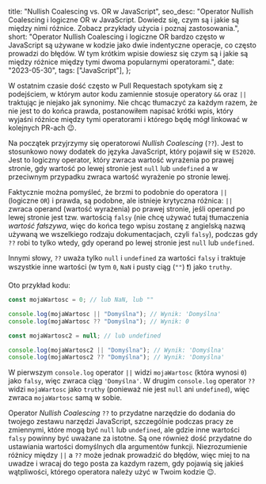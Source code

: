   title: "Nullish Coalescing vs. OR w JavaScript",
  seo_desc:
    "Operator Nullish Coalescing i logiczne OR w JavaScript. Dowiedz się, czym są i jakie są między nimi różnice. Zobacz przykłady użycia i poznaj zastosowania.",
  short:
    "Operator Nullish Coalescing i logiczne OR bardzo często w JavaScript są używane w kodzie jako dwie indentyczne operacje, co często prowadzi do błędów. W tym krótkim wpisie dowiesz się czym są i jakie są między różnice między tymi dwoma popularnymi operatorami.",
  date: "2023-05-30",
  tags: ["JavaScript"],
};

W ostatnim czasie dość często w Pull Requestach spotykam się z podejściem, w którym autor kodu zamiennie stosuje operatory `&&` oraz `||` traktując je niejako jak synonimy. Nie chcąc tłumaczyć za każdym razem, że nie jest to do końca prawda, postanowiłem napisać krótki wpis, który wyjaśni różnice między tymi operatorami i którego będę mógł linkować w kolejnych PR-ach 😉.

Na początek przyjrzymy się operatorowi _Nullish Coalescing_ (`??`). Jest to stosunkowo nowy dodatek do języka JavaScript, który pojawił się w `ES2020`. Jest to logiczny operator, który zwraca wartość wyrażenia po prawej stronie, gdy wartość po lewej stronie jest `null` lub `undefined` a w przeciwnym przypadku zwraca wartość wyrażenie po stronie lewej.

Faktycznie można pomyśleć, że brzmi to podobnie do operatora `||` (logiczne `OR`) i prawda, są podobne, ale istnieje krytyczna różnica: `||` zwraca operand (wartość wyrażenia) po prawej stronie, jeśli operand po lewej stronie jest tzw. wartością `falsy` (nie chcę używać tutaj tłumaczenia _wartość fałszywa_, więc do końca tego wpisu zostanę z angielską nazwą używaną we wszelkiego rodzaju dokumentacjach, czyli `falsy`), podczas gdy `??` robi to tylko wtedy, gdy operand po lewej stronie jest `null` lub `undefined`.

Innymi słowy, `??` uważa tylko `null` i `undefined` za wartości `falsy` i traktuje wszystkie inne wartości (w tym `0`, `NaN` i pusty ciąg (`""`) ❗) jako `truthy`.

Oto przykład kodu:

```js
const mojaWartosc = 0; // lub NaN, lub ""

console.log(mojaWartosc || "Domyślna"); // Wynik: 'Domyślna'
console.log(mojaWartosc ?? "Domyślna"); // Wynik: 0

const mojaWartosc2 = null; // lub undefined

console.log(mojaWartosc2 || "Domyślna"); // Wynik: 'Domyślna'
console.log(mojaWartosc2 ?? "Domyślna"); // Wynik: 'Domyślna'
```

W pierwszym `console.log` operator `||` widzi `mojaWartosc` (która wynosi `0`) jako `falsy`, więc zwraca ciąg `'Domyślna'`. W drugim `console.log` operator `??` widzi `mojaWartosc` jako `truthy` (ponieważ nie jest `null` ani `undefined`), więc zwraca `mojaWartosc` samą w sobie.

Operator _Nullish Coalescing_ `??` to przydatne narzędzie do dodania do twojego zestawu narzędzi JavaScript, szczególnie podczas pracy ze zmiennymi, które mogą być `null` lub `undefined`, ale gdzie inne wartości `falsy` powinny być uważane za istotne. Są one również dość przydatne do ustawiania wartości domyślnych dla argumentów funkcji. Niezrozumienie różnicy między `||` a `??` może jednak prowadzić do błędów, więc miej to na uwadze i wracaj do tego posta za kazdym razem, gdy pojawią się jakieś wątpliwości, którego operatora należy użyć w Twoim kodzie 😉.
